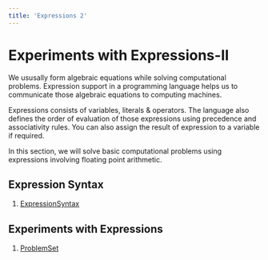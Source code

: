 ```yaml
---
title: 'Expressions 2'
---
```


# Experiments with Expressions-II

We ususally form algebraic equations while solving computational problems. Expression support in a programming language helps us
to communicate those algebraic equations to computing machines. 

Expressions consists of variables, literals & operators. The language also defines the order of evaluation of those expressions 
using precedence and associativity rules. You can also assign the result of expression to a variable if required. 

In this section, we will solve basic computational problems using expressions involving floating point arithmetic.

## Expression Syntax

1. [ExpressionSyntax](https://www.hackerrank.com/contests/expressions/)

## Experiments with Expressions

1. [ProblemSet](https://open.kattis.com/contests/na78ym)

